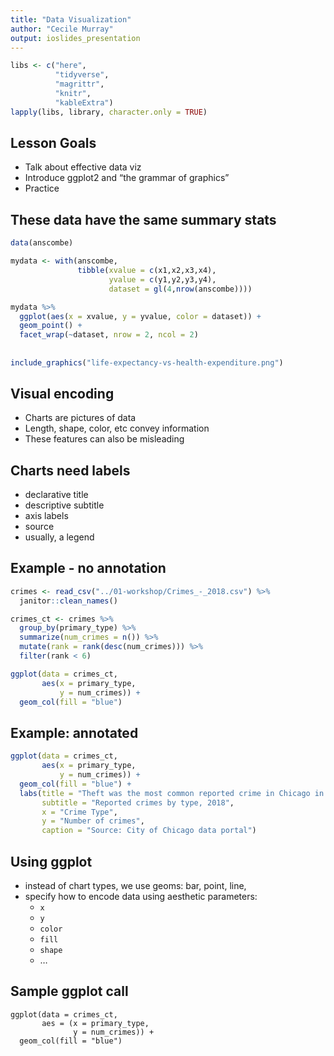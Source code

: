 ```yaml
---
title: "Data Visualization"
author: "Cecile Murray"
output: ioslides_presentation
---
```


```r
libs <- c("here",
          "tidyverse",
          "magrittr",
          "knitr", 
          "kableExtra")
lapply(libs, library, character.only = TRUE)
```

## Lesson Goals

- Talk about effective data viz
- Introduce ggplot2 and "the grammar of graphics"
- Practice

## These data have the same summary stats

```r
data(anscombe)

mydata <- with(anscombe,
               tibble(xvalue = c(x1,x2,x3,x4),
                      yvalue = c(y1,y2,y3,y4),
                      dataset = gl(4,nrow(anscombe))))

mydata %>% 
  ggplot(aes(x = xvalue, y = yvalue, color = dataset)) +
  geom_point() +
  facet_wrap(~dataset, nrow = 2, ncol = 2) 
```

## 

```r
include_graphics("life-expectancy-vs-health-expenditure.png")
```

## Visual encoding

- Charts are pictures of data
- Length, shape, color, etc convey information
- These features can also be misleading

## Charts need labels

- declarative title
- descriptive subtitle
- axis labels
- source
- usually, a legend 

## Example - no annotation

```r
crimes <- read_csv("../01-workshop/Crimes_-_2018.csv") %>% 
  janitor::clean_names()

crimes_ct <- crimes %>% 
  group_by(primary_type) %>% 
  summarize(num_crimes = n()) %>% 
  mutate(rank = rank(desc(num_crimes))) %>% 
  filter(rank < 6)

ggplot(data = crimes_ct,
       aes(x = primary_type,
           y = num_crimes)) +
  geom_col(fill = "blue")
```

## Example: annotated

```r
ggplot(data = crimes_ct,
       aes(x = primary_type,
           y = num_crimes)) +
  geom_col(fill = "blue") + 
  labs(title = "Theft was the most common reported crime in Chicago in 2018",
       subtitle = "Reported crimes by type, 2018",
       x = "Crime Type",
       y = "Number of crimes",
       caption = "Source: City of Chicago data portal")
```


## Using ggplot

- instead of chart types, we use geoms: bar, point, line, 
- specify how to encode data using aesthetic parameters:
  - `x`
  - `y`
  - `color`
  - `fill`
  - `shape`
  - ...

## Sample ggplot call

```ggplot1
ggplot(data = crimes_ct,
       aes = (x = primary_type, 
              y = num_crimes)) +
  geom_col(fill = "blue")
```

